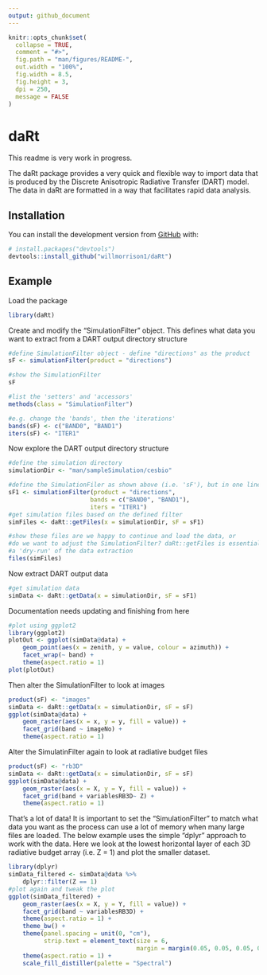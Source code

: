 ```yaml
---
output: github_document
---
```


<!-- README.md is generated from README.Rmd. Please edit that file -->

```r
knitr::opts_chunk$set(
  collapse = TRUE,
  comment = "#>",
  fig.path = "man/figures/README-",
  out.width = "100%",
  fig.width = 8.5,
  fig.height = 3,
  dpi = 250,
  message = FALSE
)
```
# daRt

<!-- badges: start -->
<!-- badges: end -->
This readme is very work in progress.

The daRt package provides a very quick and flexible way to import data that is produced by the Discrete Anisotropic Radiative Transfer (DART) model. The data in daRt are formatted in a way that facilitates rapid data analysis. 

## Installation

You can install the development version from [GitHub](https://github.com/) with:

``` r
# install.packages("devtools")
devtools::install_github("willmorrison1/daRt")
```
## Example
Load the package
```r
library(daRt)
```
Create and modify the "SimulationFilter" object. This defines what data you want to extract
from a DART output directory structure
```r
#define SimulationFilter object - define "directions" as the product
sF <- simulationFilter(product = "directions")

#show the SimulationFilter
sF

#list the 'setters' and 'accessors'
methods(class = "SimulationFilter")

#e.g. change the 'bands', then the 'iterations'
bands(sF) <- c("BAND0", "BAND1")
iters(sF) <- "ITER1"
```
Now explore the DART output directory structure
```r
#define the simulation directory
simulationDir <- "man/sampleSimulation/cesbio"

#define the SimulationFiler as shown above (i.e. 'sF'), but in one line
sF1 <- simulationFilter(product = "directions", 
                       bands = c("BAND0", "BAND1"), 
                       iters = "ITER1")
#get simulation files based on the defined filter
simFiles <- daRt::getFiles(x = simulationDir, sF = sF1)

#show these files are we happy to continue and load the data, or
#do we want to adjust the SimulationFilter? daRt::getFiles is essentially
#a 'dry-run' of the data extraction
files(simFiles)
```
Now extract DART output data
```r
#get simulation data
simData <- daRt::getData(x = simulationDir, sF = sF1)
```
Documentation needs updating and finishing from here
```r
#plot using ggplot2
library(ggplot2)
plotOut <- ggplot(simData@data) +
    geom_point(aes(x = zenith, y = value, colour = azimuth)) +
    facet_wrap(~ band) +
    theme(aspect.ratio = 1)
plot(plotOut)
```
Then alter the SimulationFilter to look at images
```r
product(sF) <- "images"
simData <- daRt::getData(x = simulationDir, sF = sF)
ggplot(simData@data) + 
    geom_raster(aes(x = x, y = y, fill = value)) +
    facet_grid(band ~ imageNo) +
    theme(aspect.ratio = 1)
```
Alter the SimulatinFilter again to look at radiative budget files
```r
product(sF) <- "rb3D"
simData <- daRt::getData(x = simulationDir, sF = sF)
ggplot(simData@data) + 
    geom_raster(aes(x = X, y = Y, fill = value)) +
    facet_grid(band + variablesRB3D~ Z) +
    theme(aspect.ratio = 1)
```
That's a lot of data! It is important to set the "SimulationFilter" to match what data you want as the process can use a lot of memory when many large files are loaded.
The below example uses the simple "dplyr" approach to work with the data. Here we look at the lowest horizontal layer of each 3D radiative budget array (i.e. Z = 1) and plot the smaller dataset.
```r
library(dplyr)
simData_filtered <- simData@data %>%
    dplyr::filter(Z == 1)
#plot again and tweak the plot
ggplot(simData_filtered) + 
    geom_raster(aes(x = X, y = Y, fill = value)) +
    facet_grid(band ~ variablesRB3D) +
    theme(aspect.ratio = 1) +
    theme_bw() +
    theme(panel.spacing = unit(0, "cm"), 
          strip.text = element_text(size = 6, 
                                    margin = margin(0.05, 0.05, 0.05, 0.05, unit = "cm"))) +
    theme(aspect.ratio = 1) +
    scale_fill_distiller(palette = "Spectral")
```
